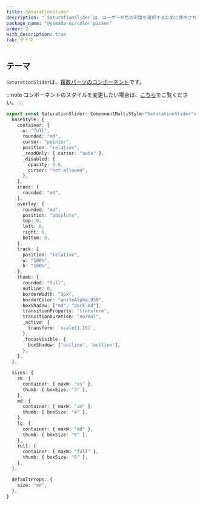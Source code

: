 ```yaml
---
title: SaturationSlider
description: "`SaturationSlider`は、ユーザーが色の彩度を選択するために使用されるコンポーネントです。"
package_name: "@yamada-ui/color-picker"
order: 2
with_description: true
tab: テーマ
---
```


## テーマ

`SaturationSlider`は、[複数パーツのコンポーネント](/styled-system/theming/component-styles#複数パーツのコンポーネント)です。

:::note
コンポーネントのスタイルを変更したい場合は、[こちら](/styled-system/theming/customize-theme#コンポーネントのスタイルを変更する)をご覧ください。
:::

```ts
export const SaturationSlider: ComponentMultiStyle<"SaturationSlider"> = {
  baseStyle: {
    container: {
      w: "full",
      rounded: "md",
      cursor: "pointer",
      position: "relative",
      _readOnly: { cursor: "auto" },
      _disabled: {
        opacity: 0.6,
        cursor: "not-allowed",
      },
    },
    inner: {
      rounded: "md",
    },
    overlay: {
      rounded: "md",
      position: "absolute",
      top: 0,
      left: 0,
      right: 0,
      bottom: 0,
    },
    track: {
      position: "relative",
      w: "100%",
      h: "100%",
    },
    thumb: {
      rounded: "full",
      outline: 0,
      borderWidth: "3px",
      borderColor: "whiteAlpha.950",
      boxShadow: ["md", "dark-md"],
      transitionProperty: "transform",
      transitionDuration: "normal",
      _active: {
        transform: `scale(1.15)`,
      },
      _focusVisible: {
        boxShadow: ["outline", "outline"],
      },
    },
  },

  sizes: {
    sm: {
      container: { maxW: "xs" },
      thumb: { boxSize: "3" },
    },
    md: {
      container: { maxW: "sm" },
      thumb: { boxSize: "4" },
    },
    lg: {
      container: { maxW: "md" },
      thumb: { boxSize: "5" },
    },
    full: {
      container: { maxW: "full" },
      thumb: { boxSize: "5" },
    },
  },

  defaultProps: {
    size: "md",
  },
}
```
